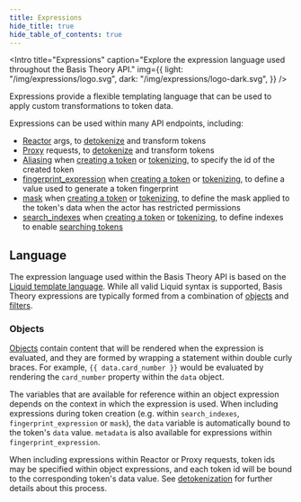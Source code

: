 ```yaml
---
title: Expressions
hide_title: true
hide_table_of_contents: true
---
```



<Intro
  title="Expressions"
  caption="Explore the expression language used throughout the Basis Theory API."
  img={{
    light: "/img/expressions/logo.svg",
    dark: "/img/expressions/logo-dark.svg",
  }}
/>

Expressions provide a flexible templating language that can be used to apply custom transformations to token data.

Expressions can be used within many API endpoints, including:

- [Reactor](/docs/concepts/what-are-reactors) args, to [detokenize](./detokenization) and transform tokens
- [Proxy](/docs/concepts/what-is-the-proxy) requests, to [detokenize](./detokenization) and transform tokens
- [Aliasing](#aliasing) when [creating a token](/docs/api/tokens#create-token) or [tokenizing](/docs/api/tokens/tokenize), to specify the id of the created token
- [fingerprint_expression](./fingerprints) when [creating a token](/docs/api/tokens#create-token) or [tokenizing](/docs/api/tokens/tokenize), to define a value used to generate a token fingerprint
- [mask](./masks) when [creating a token](/docs/api/tokens#create-token) or [tokenizing](/docs/api/tokens/tokenize), to define the mask applied to the token's data when the actor has restricted permissions
- [search_indexes](./search-indexes) when [creating a token](/docs/api/tokens#create-token) or [tokenizing](/docs/api/tokens/tokenize), to define indexes to enable [searching tokens](/docs/api/tokens/search)

## Language

The expression language used within the Basis Theory API is based on the [Liquid template language](https://shopify.github.io/liquid).
While all valid Liquid syntax is supported, Basis Theory expressions are typically formed from a combination of
[objects](#objects) and [filters](./filters).

### Objects

[Objects](https://shopify.github.io/liquid/basics/introduction/#objects) contain content that will be
rendered when the expression is evaluated, and they are formed by wrapping a statement within double curly braces. For example,
`{{ data.card_number }}` would be evaluated by rendering the `card_number` property within the `data` object.

The variables that are available for reference within an object expression depends on the context in which the expression is used.
When including expressions during token creation (e.g. within `search_indexes`, `fingerprint_expression` or `mask`),
the `data` variable is automatically bound to the token's `data` value. `metadata` is also available for expressions within
`fingerprint_expression`.

When including expressions within Reactor or Proxy requests, token ids may be specified within object expressions,
and each token id will be bound to the corresponding token's data value.
See [detokenization](./detokenization) for further details about this process.
